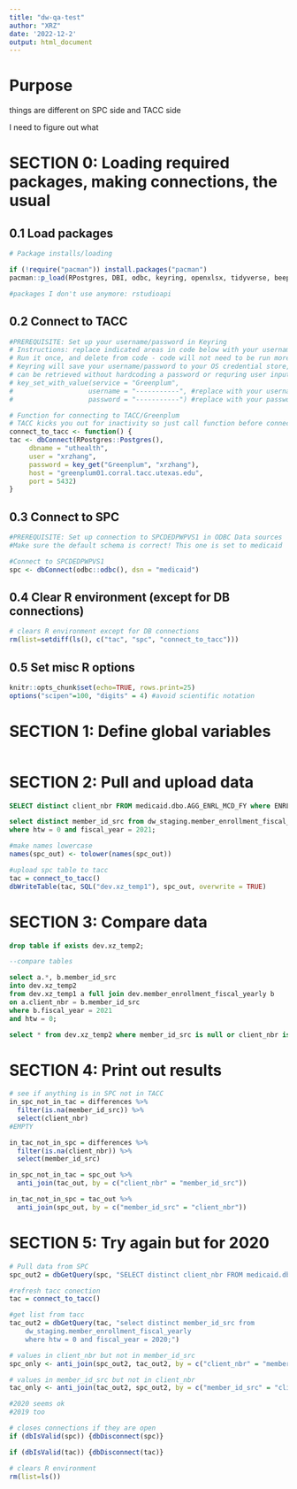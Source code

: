 ```yaml
---
title: "dw-qa-test"
author: "XRZ"
date: '2022-12-2'
output: html_document
---
```



# Purpose
things are different on SPC side and TACC side

I need to figure out what

# SECTION 0: Loading required packages, making connections, the usual

## 0.1 Load packages
```r
# Package installs/loading 

if (!require("pacman")) install.packages("pacman")
pacman::p_load(RPostgres, DBI, odbc, keyring, openxlsx, tidyverse, beepr, tictoc, here)

#packages I don't use anymore: rstudioapi

```

## 0.2 Connect to TACC
```r
#PREREQUISITE: Set up your username/password in Keyring
# Instructions: replace indicated areas in code below with your username/password for TACC server
# Run it once, and delete from code - code will not need to be run more than once per user per computer
# Keyring will save your username/password to your OS credential store, and the service/user/password combo
# can be retrieved without hardcoding a password or requring user input.
# key_set_with_value(service = "Greenplum", 
#                   username = "-----------", #replace with your username
#                   password = "-----------") #replace with your password

# Function for connecting to TACC/Greenplum
# TACC kicks you out for inactivity so just call function before connections
connect_to_tacc <- function() {
tac <- dbConnect(RPostgres::Postgres(),
	 dbname = "uthealth",
	 user = "xrzhang",
	 password = key_get("Greenplum", "xrzhang"),
	 host = "greenplum01.corral.tacc.utexas.edu",
	 port = 5432)
}

```

## 0.3 Connect to SPC
```r
#PREREQUISITE: Set up connection to SPCDEDPWPVS1 in ODBC Data sources
#Make sure the default schema is correct! This one is set to medicaid

#Connect to SPCDEDPWPVS1
spc <- dbConnect(odbc::odbc(), dsn = "medicaid")
```

## 0.4 Clear R environment (except for DB connections)
```r
# clears R environment except for DB connections
rm(list=setdiff(ls(), c("tac", "spc", "connect_to_tacc")))
```

## 0.5 Set misc R options
```r
knitr::opts_chunk$set(echo=TRUE, rows.print=25)
options("scipen"=100, "digits" = 4) #avoid scientific notation

```

# SECTION 1: Define global variables
```r

```

# SECTION 2: Pull and upload data
```sql

SELECT distinct client_nbr FROM medicaid.dbo.AGG_ENRL_MCD_FY where ENRL_FY = 2021;

```

```sql

select distinct member_id_src from dw_staging.member_enrollment_fiscal_yearly
where htw = 0 and fiscal_year = 2021;

```

```r
#make names lowercase
names(spc_out) <- tolower(names(spc_out))

#upload spc table to tacc
tac = connect_to_tacc()
dbWriteTable(tac, SQL("dev.xz_temp1"), spc_out, overwrite = TRUE)

```

# SECTION 3: Compare data
```sql
drop table if exists dev.xz_temp2;
```

```sql
--compare tables

select a.*, b.member_id_src
into dev.xz_temp2
from dev.xz_temp1 a full join dev.member_enrollment_fiscal_yearly b
on a.client_nbr = b.member_id_src
where b.fiscal_year = 2021
and htw = 0;


```

```sql

select * from dev.xz_temp2 where member_id_src is null or client_nbr is null;

```

# SECTION 4: Print out results

```r

# see if anything is in SPC not in TACC
in_spc_not_in_tac = differences %>%
  filter(is.na(member_id_src)) %>%
  select(client_nbr)
#EMPTY

in_tac_not_in_spc = differences %>%
  filter(is.na(client_nbr)) %>%
  select(member_id_src)

```

```r

in_spc_not_in_tac = spc_out %>%
  anti_join(tac_out, by = c("client_nbr" = "member_id_src"))

in_tac_not_in_spc = tac_out %>%
  anti_join(spc_out, by = c("member_id_src" = "client_nbr"))

```


# SECTION 5: Try again but for 2020

```r
# Pull data from SPC
spc_out2 = dbGetQuery(spc, "SELECT distinct client_nbr FROM medicaid.dbo.AGG_ENRL_MCD_FY where ENRL_FY = 2020;")

#refresh tacc conection
tac = connect_to_tacc()

#get list from tacc
tac_out2 = dbGetQuery(tac, "select distinct member_id_src from
    dw_staging.member_enrollment_fiscal_yearly
    where htw = 0 and fiscal_year = 2020;")

# values in client_nbr but not in member_id_src
spc_only <- anti_join(spc_out2, tac_out2, by = c("client_nbr" = "member_id_src"))

# values in member_id_src but not in client_nbr
tac_only <- anti_join(tac_out2, spc_out2, by = c("member_id_src" = "client_nbr"))

#2020 seems ok
#2019 too
```





```r
# closes connections if they are open
if (dbIsValid(spc)) {dbDisconnect(spc)}

if (dbIsValid(tac)) {dbDisconnect(tac)} 

```

```r
# clears R environment
rm(list=ls())
```



